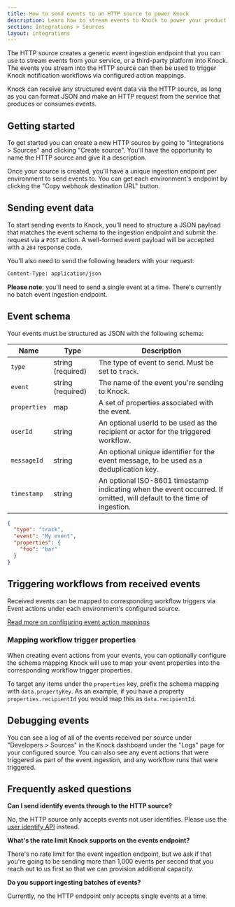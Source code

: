 ```yaml
---
title: How to send events to an HTTP source to power Knock
description: Learn how to stream events to Knock to power your product notifications.
section: Integrations > Sources
layout: integrations
---
```


The HTTP source creates a generic event ingestion endpoint that you can use to stream events from your service, or a third-party platform into Knock. The events you stream into the HTTP source can then be used to trigger Knock notification workflows via configured action mappings.

Knock can receive any structured event data via the HTTP source, as long as you can format JSON and make an HTTP request from the service that produces or consumes events.

## Getting started

To get started you can create a new HTTP source by going to "Integrations > Sources" and clicking "Create source". You'll have the opportunity to name the HTTP source and give it a description.

Once your source is created, you'll have a unique ingestion endpoint per environment to send events to. You can get each environment's endpoint by clicking the "Copy webhook destination URL" button.

## Sending event data

To start sending events to Knock, you'll need to structure a JSON payload that matches the event schema to the ingestion endpoint and submit the request via a `POST` action. A well-formed event payload will be accepted with a `204` response code.

You'll also need to send the following headers with your request:

```txt title="Request headers"
Content-Type: application/json
```

**Please note**: you'll need to send a single event at a time. There's currently no batch event ingestion endpoint.

## Event schema

Your events must be structured as JSON with the following schema:

| Name         | Type              | Description                                                                                                           |
| ------------ | ----------------- | --------------------------------------------------------------------------------------------------------------------- |
| `type`       | string (required) | The type of event to send. Must be set to `track`.                                                                    |
| `event`      | string (required) | The name of the event you're sending to Knock.                                                                        |
| `properties` | map               | A set of properties associated with the event.                                                                        |
| `userId`     | string            | An optional userId to be used as the recipient or actor for the triggered workflow.                                   |
| `messageId`  | string            | An optional unique identifier for the event message, to be used as a deduplication key.                               |
| `timestamp`  | string            | An optional ISO-8601 timestamp indicating when the event occurred. If omitted, will default to the time of ingestion. |

```json title="An example event payload"
{
  "type": "track",
  "event": "My event",
  "properties": {
    "foo": "bar"
  }
}
```

## Triggering workflows from received events

Received events can be mapped to corresponding workflow triggers via Event actions under each environment's configured source.

[Read more on configuring event action mappings](/integrations/sources/overview#event-action-mapping)

### Mapping workflow trigger properties

When creating event actions from your events, you can optionally configure the schema mapping Knock will use to map your event properties into the corresponding workflow trigger properties.

To target any items under the `properties` key, prefix the schema mapping with `data.propertyKey`. As an example, if you have a property `properties.recipientId` you would map this as `data.recipientId`.

## Debugging events

You can see a log of all of the events received per source under "Developers > Sources" in the Knock dashboard under the "Logs" page for your configured source. You can also see any event actions that were triggered as part of the event ingestion, and any workflow runs that were triggered.

## Frequently asked questions

**Can I send identify events through to the HTTP source?**

No, the HTTP source only accepts events not user identifies. Please use the [user identify API](/send-and-manage-data/users) instead.

**What's the rate limit Knock supports on the events endpoint?**

There's no rate limit for the event ingestion endpoint, but we ask if that you're going to be sending more than 1,000 events per second that you reach out to us first so that we can provision additional capacity.

**Do you support ingesting batches of events?**

Currently, no the HTTP endpoint only accepts single events at a time.
